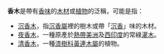 '''香木'''是帶有[[香味|香味]]的[[木材|木材]]或[[植物|植物]]的泛稱，可能是指：
*[[沉香木|沉香木]]，指[[沉香屬|沉香屬]]裡的樹木或帶「[[沉香|沉香]]」味的木材。
*[[夜香木|夜香木]]，一種原產於[[熱帶|熱帶]][[美洲|美洲]]及[[西印度|西印度]]的常綠[[灌木|灌木]]。
*[[清香木|清香木]]，一種[[漆樹科|漆樹科]][[黃連木屬|黃連木屬]]的植物。

{{消歧义|Cat=二字物種消歧義}}